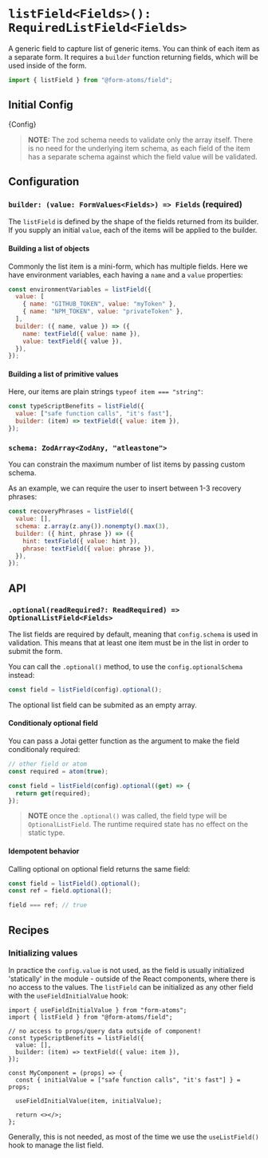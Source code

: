 
<Meta title="fields/listField" />

# `listField<Fields>(): RequiredListField<Fields>`

A generic field to capture list of generic items. You can think of each item as a separate form. It requires a `builder` function returning fields, which will be used inside of the form.

```ts
import { listField } from "@form-atoms/field";
```

## Initial Config

<Markdown>{Config}</Markdown>

> **NOTE:** The zod schema needs to validate only the array itself.
> There is no need for the underlying item schema, as each field of the item has a separate schema against which the field value will be validated.

## Configuration

### `builder: (value: FormValues<Fields>) => Fields` (required)

The `listField` is defined by the shape of the fields returned from its builder. If you supply an initial `value`, each of the items will be applied to the builder.

#### Building a list of objects

Commonly the list item is a mini-form, which has multiple fields. Here we have environment variables, each having a `name` and a `value` properties:

```js
const environmentVariables = listField({
  value: [
    { name: "GITHUB_TOKEN", value: "myToken" },
    { name: "NPM_TOKEN", value: "privateToken" },
  ],
  builder: ({ name, value }) => ({
    name: textField({ value: name }),
    value: textField({ value }),
  }),
});
```

#### Building a list of primitive values

Here, our items are plain strings `typeof item === "string"`:

```js
const typeScriptBenefits = listField({
  value: ["safe function calls", "it's fast"],
  builder: (item) => textField({ value: item }),
});
```

### `schema: ZodArray<ZodAny, "atleastone">`

You can constrain the maximum number of list items by passing custom schema.

As an example, we can require the user to insert between 1-3 recovery phrases:

```js
const recoveryPhrases = listField({
  value: [],
  schema: z.array(z.any()).nonempty().max(3),
  builder: ({ hint, phrase }) => ({
    hint: textField({ value: hint }),
    phrase: textField({ value: phrase }),
  }),
});
```

## API

### `.optional(readRequired?: ReadRequired) => OptionalListField<Fields>`

The list fields are required by default, meaning that `config.schema` is used in validation.
This means that at least one item must be in the list in order to submit the form.

You can call the `.optional()` method, to use the `config.optionalSchema` instead:

```js
const field = listField(config).optional();
```

The optional list field can be submited as an empty array.

#### Conditionaly optional field

You can pass a Jotai getter function as the argument to make the field conditionaly required:

```js
// other field or atom
const required = atom(true);

const field = listField(config).optional((get) => {
  return get(required);
});
```

> **NOTE** once the `.optional()` was called, the field type will be `OptionalListField`. The runtime required state has no effect on the static type.

#### Idempotent behavior

Calling optional on optional field returns the same field:

```js
const field = listField().optional();
const ref = field.optional();

field === ref; // true
```

## Recipes

### Initializing values

In practice the `config.value` is not used, as the field is usually initialized 'statically' in the module - outside of the React components, where there is no access to the values.
The `listField` can be initialized as any other field with the `useFieldInitialValue` hook:

```tsx
import { useFieldInitialValue } from "form-atoms";
import { listField } from "@form-atoms/field";

// no access to props/query data outside of component!
const typeScriptBenefits = listField({
  value: [],
  builder: (item) => textField({ value: item }),
});

const MyComponent = (props) => {
  const { initialValue = ["safe function calls", "it's fast"] } = props;

  useFieldInitialValue(item, initialValue);

  return <></>;
};
```

Generally, this is not needed, as most of the time we use the `useListField()` hook to manage the list field.
